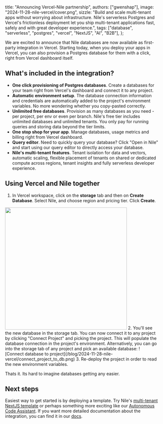   title:
    "Announcing Vercel-Nile partnership",
  authors: ["gwenshap"],
  image: "2024-11-28-nile-vercel/cover.png",
  sizzle:
    "Build and scale multi-tenant apps without worrying about infrastructure. Nile's serverless Postgres and Vercel's frictionless deployment let you ship multi-tenant applications fast, safely and with great developer experience.",
  tags: ["database", "serverless", "postgres", "vercel", "NextJS", "AI", "B2B"],
};

We are excited to announce that Nile databases are now available as first-party integration in Vercel. Starting today, when you deploy your apps in Vercel, you can also provision a Postgres database for them with a click, right from Vercel dashboard itself.

## What's included in the integration?

- **One click provisioning of Postgres databases**. Create a databases for your team right from Vercel's dashboard and connect it to any project.
- **Automatic environment setup**. The database connection information and credentials are automatically added to the project's environment variables. No more wondering whether you copy-pasted correctly.
- **Unlimited free databases**. Provision as many databases as you need - per project, per env or even per branch. Nile's free tier includes unlimited databases and unlimited tenants. You only pay for running queries and storing data beyond the tier limits.
- **One stop shop for your app**. Manage databases, usage metrics and billing right from Vercel dashboard.
- **Query editor**. Need to quickly query your database? Click "Open in Nile" and start using our query editor to directly access your database.
- **Nile's multi-tenant features**. Tenant isolation for data and vectors, automatic scaling, flexible placement of tenants on shared or dedicated compute across regions, tenant insights and fully serverless developer experience.

## Using Vercel and Nile together

1. In Vercel workspace, click on the **storage** tab and then on **Create Database**. Select Nile, and choose region and pricing tier. Click **Create**.
<Image src="/blog/2024-11-28-nile-vercel/create_database.png" width="400" height="400"/>
2. You'll see the new database in the storage tab. You can now connect it to any project by clicking "Connect Project" and picking the project. This will populate the database connection in the project's environment. Alternatively, you can go into the storage tab of any project and pick an available database:
![Connect database to project](/blog/2024-11-28-nile-vercel/connect_project_to_db.png)
3. Re-deploy the project in order to read the new environment variables. 

Thats it. Its hard to imagine databases getting any easier.

## Next steps

Easiest way to get started is by deploying a template. Try Nile's [multi-tenant NextJS template](https://www.thenile.dev/templates/AI-Native%20multi-tenant%20SaaS%20with%20Nile%20and%20NextJS) 
or perhaps something more exciting like our [Autonomous Code Assistant](https://www.thenile.dev/templates/Autonomous%20Code%20Assistant%20-%20Code%20more%2C%20type%20less). If you want more detailed documentation about the integration, you can find it in our [docs](https://www.thenile.dev/docs/partners/vercel).






